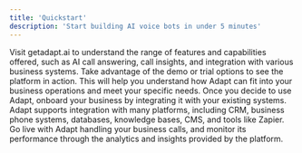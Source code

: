 ```yaml
---
title: 'Quickstart'
description: 'Start building AI voice bots in under 5 minutes'
---
```


<AccordionGroup>
  <Accordion icon="github" title="Explore the Service">
    Visit getadapt.ai to understand the range of features and capabilities offered, such as AI call answering, call insights, and integration with various business systems.
  </Accordion>
  <Accordion icon="rectangle-terminal" title="Demo and Trial">
    Take advantage of the demo or trial options to see the platform in action. This will help you understand how Adapt can fit into your business operations and meet your specific needs.
  </Accordion>
  <Accordion icon="message-bot" title="Onboarding">
    Once you decide to use Adapt, onboard your business by integrating it with your existing systems. Adapt supports integration with many platforms, including CRM, business phone systems, databases, knowledge bases, CMS, and tools like Zapier.
  </Accordion>
  <Accordion icon="rocket" title="Launch and Monitor">
  Go live with Adapt handling your business calls, and monitor its performance through the analytics and insights provided by the platform.
  </Accordion>

</AccordionGroup>

